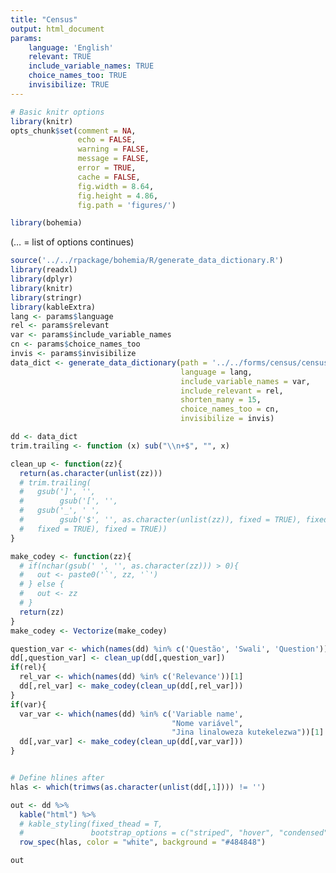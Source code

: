 ```yaml
---
title: "Census"
output: html_document
params:
    language: 'English'
    relevant: TRUE
    include_variable_names: TRUE
    choice_names_too: TRUE
    invisibilize: TRUE
---
```



```r
# Basic knitr options
library(knitr)
opts_chunk$set(comment = NA, 
               echo = FALSE, 
               warning = FALSE, 
               message = FALSE, 
               error = TRUE, 
               cache = FALSE,
               fig.width = 8.64,
               fig.height = 4.86,
               fig.path = 'figures/')
```

```r
library(bohemia)
```


(... = list of options continues)

```r
source('../../rpackage/bohemia/R/generate_data_dictionary.R')
library(readxl)
library(dplyr)
library(knitr)
library(stringr)
library(kableExtra)
lang <- params$language
rel <- params$relevant
var <- params$include_variable_names
cn <- params$choice_names_too
invis <- params$invisibilize
data_dict <- generate_data_dictionary(path = '../../forms/census/census.xls',
                                      language = lang, 
                                      include_variable_names = var, 
                                      include_relevant = rel, 
                                      shorten_many = 15, 
                                      choice_names_too = cn,
                                      invisibilize = invis)
```

```r
dd <- data_dict
trim.trailing <- function (x) sub("\\n+$", "", x)

clean_up <- function(zz){
  return(as.character(unlist(zz)))
  # trim.trailing(
  #   gsub(']', '', 
  #        gsub('[', '',
  #   gsub('_', ' ', 
  #        gsub('$', '', as.character(unlist(zz)), fixed = TRUE), fixed = TRUE),
  #   fixed = TRUE), fixed = TRUE))
}

make_codey <- function(zz){
  # if(nchar(gsub(' ', '', as.character(zz))) > 0){
  #   out <- paste0('`', zz, '`')
  # } else {
  #   out <- zz
  # }
  return(zz)
}
make_codey <- Vectorize(make_codey)

question_var <- which(names(dd) %in% c('Questão', 'Swali', 'Question'))[1]
dd[,question_var] <- clean_up(dd[,question_var])
if(rel){
  rel_var <- which(names(dd) %in% c('Relevance'))[1]
  dd[,rel_var] <- make_codey(clean_up(dd[,rel_var]))
}
if(var){
  var_var <- which(names(dd) %in% c('Variable name',
                                    "Nome variável",
                                    "Jina linaloweza kutekelezwa"))[1]
  dd[,var_var] <- make_codey(clean_up(dd[,var_var]))
}


# Define hlines after
hlas <- which(trimws(as.character(unlist(dd[,1]))) != '')

out <- dd %>%
  kable("html") %>%
  # kable_styling(fixed_thead = T,
  #               bootstrap_options = c("striped", "hover", "condensed", "responsive")) %>%
  row_spec(hlas, color = "white", background = "#484848")

out
```
